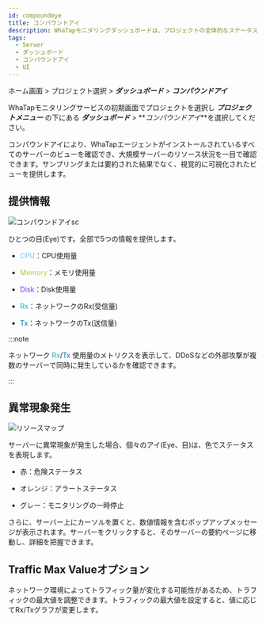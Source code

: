 ```yaml
---
id: compoundeye
title: コンパウンドアイ
description: WhaTapモニタリングダッシュボードは、プロジェクトの全体的なステータスを一目で確認する機能を提供します。
tags:
  - Server
  - ダッシュボード
  - コンパウンドアイ
  - UI
---
```


ホーム画面 > プロジェクト選択 > **_ダッシュボード_** > **_コンパウンドアイ_**

WhaTapモニタリングサービスの初期画面でプロジェクトを選択し **_プロジェクトメニュー_** の下にある **_ダッシュボード_** > **_コンパウンドアイ_**を選択してください。

<ImgLang img='compoundeye-chart.png' desc='ダッシュボードコンパウンドアイ'/>

コンパウンドアイにより、WhaTapエージェントがインストールされているすべてのサーバーのビューを確認でき、大規模サーバーのリソース状況を一目で確認できます。サンプリングまたは要約された結果でなく、視覚的に可視化されたビューを提供します。

## 提供情報

![コンパウンドアイsc](/img/compound-eye.png)

ひとつの目(Eye)です。全部で5つの情報を提供します。

- <font color='73C2FC'>CPU</font>：CPU使用量

- <font color='C0CA33'>Memory</font>：メモリ使用量

- <font color='7632FF'>Disk</font>：Disk使用量

- <font color='00BEB8'>Rx</font>：ネットワークのRx(受信量)

- <font color='0076AC'>Tx</font>：ネットワークのTx(送信量)

:::note

ネットワーク <font color='00BEB8'>Rx</font>/<font color='0076AC'>Tx</font> 使用量のメトリクスを表示して、DDoSなどの外部攻撃が複数のサーバーで同時に発生しているかを確認できます。

:::

## 異常現象発生

![リソースマップ](/img/compoundeye-chart-ab.png)

サーバーに異常現象が発生した場合、個々のアイ(Eye、目)は、色でステータスを表現します。

- <span class='ov10'>赤</span>：危険ステータス

- <span class='wer'>オレンジ</span>：アラートステータス

- <span class='mstop'>グレー</span>：モニタリングの一時停止

さらに、サーバー上にカーソルを置くと、数値情報を含むポップアップメッセージが表示されます。サーバーをクリックすると、そのサーバーの要約ページに移動し、詳細を把握できます。

## Traffic Max Valueオプション

ネットワーク環境によってトラフィック量が変化する可能性があるため、トラフィックの最大値を調整できます。トラフィックの最大値を設定すると、値に応じてRx/Txグラフが変更します。

<ImgLang img='compoundeye-chart-max-value.png' desc='チャート最大値'/>
